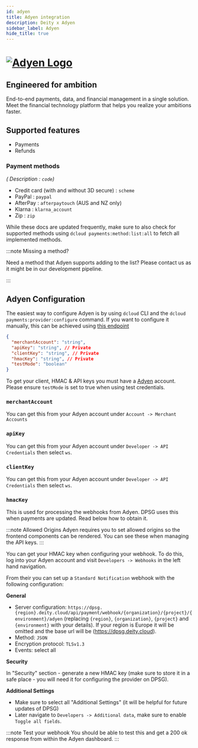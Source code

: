 ```yaml
---
id: adyen
title: Adyen integration
description: Deity x Adyen
sidebar_label: Adyen
hide_title: true
---
```


<h1>
<a href="https://adyen.com/" rel="noreferrer noopener" target="_blank" aria-label="visit the Adyen site" className="invert">
  <img src="/docs/img/docs/platform/adyen-logo.svg" alt="Adyen Logo" className="height80 pb10" />
</a>
</h1>

<h2>Engineered for ambition</h2>

End-to-end payments, data, and financial management in a single solution. Meet the financial technology platform that helps you realize your ambitions faster.



<Notice />

## Supported features

- Payments
- Refunds

### Payment methods

*( Description : `code`)*

- Credit card (with and without 3D secure) : `scheme`
- PayPal : `paypal`
- AfterPay : `afterpaytouch` (AUS and NZ only)
- Klarna : `klarna_account`
- Zip : `zip`

While these docs are updated frequently, make sure to also check for supported methods using `dcloud payments:method:list:all` to fetch all implemented methods.

:::note Missing a method?

Need a method that Adyen supports adding to the list? Please contact us as it might be in our development pipeline.

:::

## Adyen Configuration

The easiest way to configure Adyen is by using `dcloud` CLI and the `dcloud payments:provider:configure` command. If you want to configure it manually, this can be achieved using [this endpoint](https://dpsg.deity.cloud/#/Management/EnvironmentPaymentProviderController_adyen_create)

```json
{
  "merchantAccount": "string",
  "apiKey": "string", // Private
  "clientKey": "string", // Private
  "hmacKey": "string", // Private
  "testMode": "boolean"
}
```

To get your client, HMAC &amp; API keys you must have a [Adyen](https://www.adyen.com/) account. Please ensure `testMode` is set to true when using test credentials.

### `merchantAccount`

You can get this from your Adyen account under `Account -> Merchant Accounts`

### `apiKey`

You can get this from your Adyen account under `Developer -> API Credentials` then select `ws`.

### `clientKey`

You can get this from your Adyen account under `Developer -> API Credentials` then select `ws`.

### `hmacKey`

This is used for processing the webhooks from Adyen. DPSG uses this when payments are updated.
Read below how to obtain it.

:::note Allowed Origins
Adyen requires you to set allowed origins so the frontend components can be rendered. You can see these when managing the API keys.
:::

You can get your HMAC key when configuring your webhook. To do this, log into your Adyen account and visit `Developers -> Webhooks` in the left hand navigation.

From their you can set up a `Standard Notification` webhook with the following configuration:

**General**

- Server configuration: `https://dpsg.{region}.deity.cloud/api/payment/webhook/{organization}/{project}/{environment}/adyen` (replacing `{region}`, `{organization}`, `{project}` and `{environment}` with your details). If your region is Europe it will be omitted and the base url will be (https://dpsg.deity.cloud).
- Method: `JSON`
- Encryption protocol: `TLSv1.3`
- Events: select all

**Security**

In "Security" section - generate a new HMAC key (make sure to store it in a safe place - you will need it for configuring the provider on DPSG).

**Additional Settings**

- Make sure to select all "Additional Settings" (it will be helpful for future updates of DPSG)
- Later navigate to `Developers -> Additional data`, make sure to enable `Toggle all fields`.

:::note Test your webhook
You should be able to test this and get a 200 ok response from within the Adyen dashboard.
:::